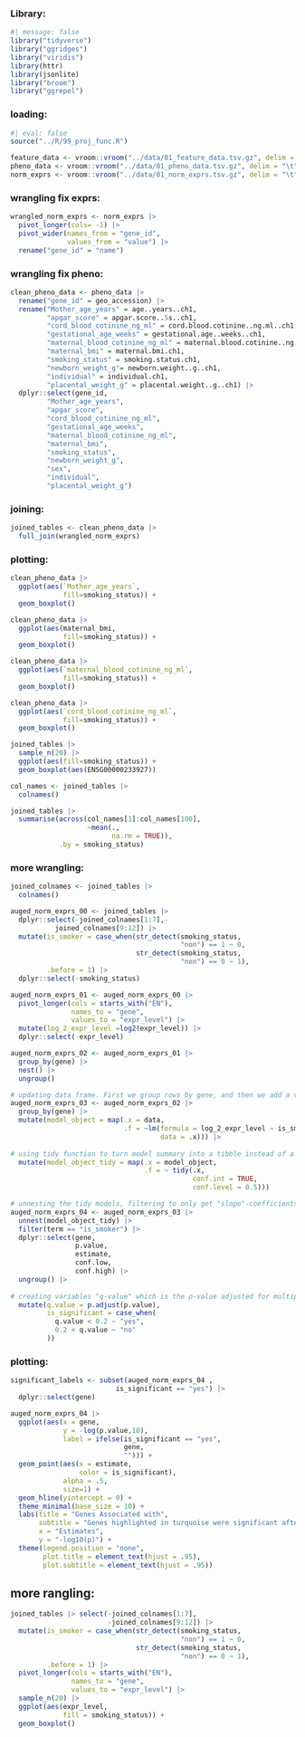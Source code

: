 ### Library:

```r
#| message: false
library("tidyverse")
library("ggridges")
library("viridis")
library(httr)
library(jsonlite)
library("broom")
library("ggrepel")
```

### loading:

```r
#| eval: false
source("../R/99_proj_func.R")

feature_data <- vroom::vroom("../data/01_feature_data.tsv.gz", delim = "\t")
pheno_data <- vroom::vroom("../data/01_pheno_data.tsv.gz", delim = "\t")
norm_exprs <- vroom::vroom("../data/01_norm_exprs.tsv.gz", delim = "\t")
```

### wrangling fix exprs:

```r
wrangled_norm_exprs <- norm_exprs |> 
  pivot_longer(cols= -1) |> 
  pivot_wider(names_from = "gene_id",
              values_from = "value") |>
  rename("gene_id" = "name")
```

### wrangling fix pheno:

```r

clean_pheno_data <- pheno_data |>
  rename("gene_id" = geo_accession) |>
  rename("Mother_age_years" = age..years..ch1,
         "apgar_score" = apgar.score..5s..ch1, 
         "cord_blood_cotinine_ng_ml" = cord.blood.cotinine..ng.ml..ch1, 
         "gestational_age_weeks" = gestational.age..weeks..ch1, 
         "maternal_blood_cotinine_ng_ml" = maternal.blood.cotinine..ng.ml..ch1, 
         "maternal_bmi" = maternal.bmi.ch1, 
         "smoking_status" = smoking.status.ch1,
         "newborn_weight_g"= newborn.weight..g..ch1,
         "individual" = individual.ch1,
         "placental_weight_g" = placental.weight..g..ch1) |>
  dplyr::select(gene_id, 
         "Mother_age_years",
         "apgar_score",
         "cord_blood_cotinine_ng_ml",
         "gestational_age_weeks",
         "maternal_blood_cotinine_ng_ml",
         "maternal_bmi",
         "smoking_status",
         "newborn_weight_g",
         "sex",
         "individual",
         "placental_weight_g")
```

### joining:

```r
joined_tables <- clean_pheno_data |>
  full_join(wrangled_norm_exprs)
```

### plotting:

```r

clean_pheno_data |>
  ggplot(aes(`Mother_age_years`,
             fill=smoking_status)) +
  geom_boxplot()

clean_pheno_data |>
  ggplot(aes(maternal_bmi,
             fill=smoking_status)) +
  geom_boxplot()

clean_pheno_data |>
  ggplot(aes(`maternal_blood_cotinine_ng_ml`,
             fill=smoking_status)) +
  geom_boxplot()

clean_pheno_data |>
  ggplot(aes(`cord_blood_cotinine_ng_ml`,
             fill=smoking_status)) +
  geom_boxplot()

joined_tables |>
  sample_n(20) |>
  ggplot(aes(fill=smoking_status)) +
  geom_boxplot(aes(ENSG00000233927))

col_names <- joined_tables |>
  colnames()

joined_tables |>
  summarise(across(col_names[1]:col_names[100],
                   ~mean(., 
                         na.rm = TRUE)),
            .by = smoking_status)
```

### more wrangling:

```r

joined_colnames <- joined_tables |> 
  colnames()

auged_norm_exprs_00 <- joined_tables |> 
  dplyr::select(-joined_colnames[1:7],-
           joined_colnames[9:12]) |>
  mutate(is_smoker = case_when(str_detect(smoking_status, 
                                          "non") == 1 ~ 0,
                               str_detect(smoking_status, 
                                          "non") == 0 ~ 1), 
         .before = 1) |>
  dplyr::select(-smoking_status)

auged_norm_exprs_01 <- auged_norm_exprs_00 |>
  pivot_longer(cols = starts_with("EN"),
               names_to = "gene",
               values_to = "expr_level") |>
  mutate(log_2_expr_level =log2(expr_level)) |>
  dplyr::select(-expr_level)

auged_norm_exprs_02 <- auged_norm_exprs_01 |>
  group_by(gene) |>
  nest() |>
  ungroup()

# updating data frame. First we group rows by gene, and then we add a variable containing model fitted to expression level against early_metastasis variable
auged_norm_exprs_03 <- auged_norm_exprs_02 |>
  group_by(gene) |>
  mutate(model_object = map(.x = data,
                            .f = ~lm(formula = log_2_expr_level ~ is_smoker,
                                     data = .x))) |>
  
# using tidy function to turn model summary into a tibble instead of a list  
  mutate(model_object_tidy = map(.x = model_object,
                                 .f = ~ tidy(.x,
                                             conf.int = TRUE,
                                             conf.level = 0.5)))

# unnesting the tidy models, filtering to only get "slope"-coefficients for models and selecting desired variables
auged_norm_exprs_04 <- auged_norm_exprs_03 |>
  unnest(model_object_tidy) |>
  filter(term == "is_smoker") |>
  dplyr::select(gene, 
                p.value, 
                estimate, 
                conf.low, 
                conf.high) |>
  ungroup() |>
  
# creating variables "q-value" which is the p-value adjusted for multiple comparisons and "is_significant" which indicates whether observations are statistically significant when using a level of significance of 0.0
  mutate(q.value = p.adjust(p.value),
         is_significant = case_when(
           q.value < 0.2 ~ "yes",
           0.2 < q.value ~ "no"
         ))
```

### plotting:

```r
significant_labels <- subset(auged_norm_exprs_04 , 
                          is_significant == "yes") |>
  dplyr::select(gene)

auged_norm_exprs_04 |>
  ggplot(aes(x = gene,
             y = -log(p.value,10),
             label = ifelse(is_significant == "yes", 
                            gene, 
                            ""))) + 
  geom_point(aes(x = estimate, 
                 color = is_significant),
             alpha = .5,
             size=1) +
  geom_hline(yintercept = 0) +
  theme_minimal(base_size = 10) +
  labs(title = "Genes Associated with",
       subtitle = "Genes highlighted in turquoise were significant after multiple testing correction",
       x = "Estimates",
       y = "-log10(p)") +
  theme(legend.position = "none",
        plot.title = element_text(hjust = .95),
        plot.subtitle = element_text(hjust = .95))
```

## more rangling:

```r
joined_tables |> select(-joined_colnames[1:7],
                        -joined_colnames[9:12]) |>
  mutate(is_smoker = case_when(str_detect(smoking_status, 
                                          "non") == 1 ~ 0,
                               str_detect(smoking_status, 
                                          "non") == 0 ~ 1), 
         .before = 1) |>
  pivot_longer(cols = starts_with("EN"),
               names_to = "gene",
               values_to = "expr_level") |>
  sample_n(20) |>
  ggplot(aes(expr_level, 
             fill = smoking_status)) +
  geom_boxplot()
```

